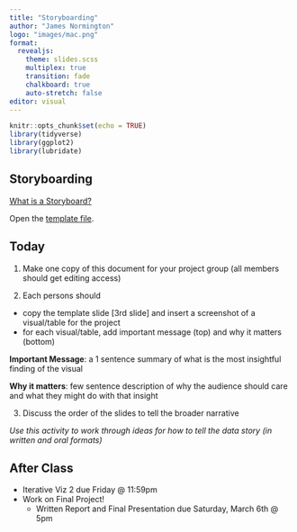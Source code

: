 ```yaml
---
title: "Storyboarding"
author: "James Normington"
logo: "images/mac.png"
format: 
  revealjs:
    theme: slides.scss
    multiplex: true
    transition: fade
    chalkboard: true
    auto-stretch: false
editor: visual
---
```


```r
knitr::opts_chunk$set(echo = TRUE)
library(tidyverse)
library(ggplot2)
library(lubridate)
```

## Storyboarding

[What is a Storyboard?](https://en.wikipedia.org/wiki/Storyboard)

Open the [template file](https://docs.google.com/presentation/d/1bFOJaTIm_kNDiJ_8KLIyXzXkWDFbQyeCH3siSkRVivE/edit?usp=sharing).

## Today {.smaller}

1.  Make one copy of this document for your project group (all members should get editing access)

2.  Each persons should

-   copy the template slide \[3rd slide\] and insert a screenshot of a visual/table for the project
-   for each visual/table, add important message (top) and why it matters (bottom)

**Important Message**: a 1 sentence summary of what is the most insightful finding of the visual

**Why it matters**: few sentence description of why the audience should care and what they might do with that insight

3.  Discuss the order of the slides to tell the broader narrative

*Use this activity to work through ideas for how to tell the data story (in written and oral formats)*

## After Class {.unnumbered}

-   Iterative Viz 2 due Friday @ 11:59pm
-   Work on Final Project!
    -   Written Report and Final Presentation due Saturday, March 6th @ 5pm
